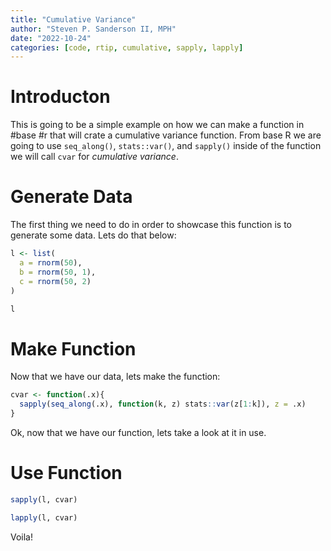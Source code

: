```yaml
---
title: "Cumulative Variance"
author: "Steven P. Sanderson II, MPH"
date: "2022-10-24"
categories: [code, rtip, cumulative, sapply, lapply]
---
```


# Introducton

This is going to be a simple example on how we can make a function in #base #r that will crate a cumulative variance function. From base R we are going to use `seq_along()`, `stats::var()`, and `sapply()` inside of the function we will call `cvar` for _cumulative variance_.

# Generate Data

The first thing we need to do in order to showcase this function is to generate some data. Lets do that below:

```r
l <- list(
  a = rnorm(50),
  b = rnorm(50, 1),
  c = rnorm(50, 2)
)

l
```

# Make Function

Now that we have our data, lets make the function:

```r
cvar <- function(.x){
  sapply(seq_along(.x), function(k, z) stats::var(z[1:k]), z = .x)
}
```

Ok, now that we have our function, lets take a look at it in use.

# Use Function

```r
sapply(l, cvar)

lapply(l, cvar)
```

Voila!